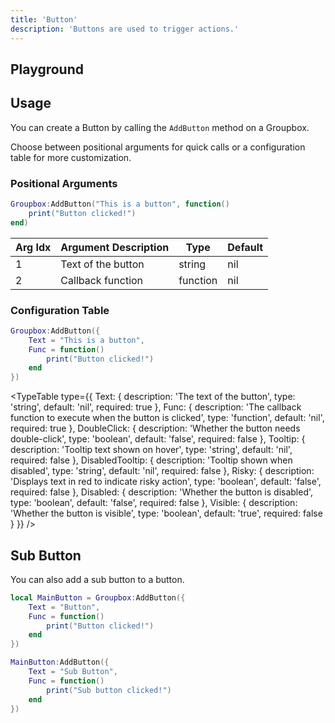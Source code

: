 ```yaml
---
title: 'Button'
description: 'Buttons are used to trigger actions.'
---
```



## Playground

<ButtonPlayground />

## Usage

You can create a Button by calling the `AddButton` method on a Groupbox.

Choose between positional arguments for quick calls or a configuration table for more customization.

### Positional Arguments

```lua
Groupbox:AddButton("This is a button", function()
    print("Button clicked!")
end)
```

| Arg Idx | Argument Description | Type | Default |
| --- | --- | --- | --- |
| 1 | Text of the button | string | nil |
| 2 | Callback function | function | nil |

### Configuration Table

```lua
Groupbox:AddButton({
    Text = "This is a button",
    Func = function()
        print("Button clicked!")
    end
})
```

<TypeTable
  type={{
    Text: {
      description: 'The text of the button',
      type: 'string',
      default: 'nil',
      required: true
    },
    Func: {
      description: 'The callback function to execute when the button is clicked',
      type: 'function',
      default: 'nil',
      required: true
    },
    DoubleClick: {
      description: 'Whether the button needs double-click',
      type: 'boolean',
      default: 'false',
      required: false
    },
    Tooltip: {
      description: 'Tooltip text shown on hover',
      type: 'string',
      default: 'nil',
      required: false
    },
    DisabledTooltip: {
      description: 'Tooltip shown when disabled',
      type: 'string',
      default: 'nil',
      required: false
    },
    Risky: {
      description: 'Displays text in red to indicate risky action',
      type: 'boolean',
      default: 'false',
      required: false
    },
    Disabled: {
      description: 'Whether the button is disabled',
      type: 'boolean',
      default: 'false',
      required: false
    },
    Visible: {
      description: 'Whether the button is visible',
      type: 'boolean',
      default: 'true',
      required: false
    }
  }}
/>

## Sub Button

You can also add a sub button to a button.


```lua
local MainButton = Groupbox:AddButton({
    Text = "Button",
    Func = function()
        print("Button clicked!")
    end
})

MainButton:AddButton({
    Text = "Sub Button",
    Func = function()
        print("Sub button clicked!")
    end
})

```


